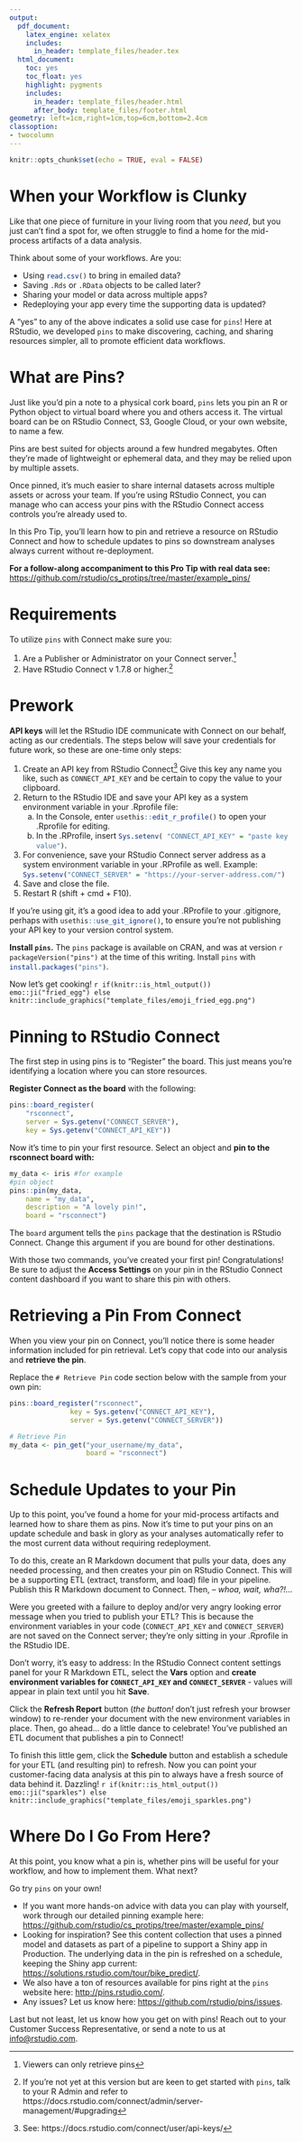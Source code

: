 ```yaml
---
output:
  pdf_document:
    latex_engine: xelatex
    includes:
      in_header: template_files/header.tex
  html_document:
    toc: yes
    toc_float: yes
    highlight: pygments
    includes:
      in_header: template_files/header.html
      after_body: template_files/footer.html
geometry: left=1cm,right=1cm,top=6cm,bottom=2.4cm
classoption:
- twocolumn
---
```

\fancyfoot[L]{Version 1.3}

```r
knitr::opts_chunk$set(echo = TRUE, eval = FALSE)
```

# When your Workflow is Clunky
Like that one piece of furniture in your living room that you _need_, but you just can't find a spot for, we often struggle to find a home for the mid-process artifacts of a data analysis.  

Think about some of your workflows.  Are you:  

* Using `read.csv()`{.R} to bring in emailed data?
* Saving `.Rds` or `.RData` objects to be called later? 
* Sharing your model or data across multiple apps?
* Redeploying your app every time the supporting data is updated?

A "yes" to any of the above indicates a solid use case for `pins`! Here at RStudio, we developed `pins` to make discovering, caching, and sharing resources simpler, all to promote efficient data workflows.  

# What are Pins?
Just like you’d pin a note to a physical cork board, `pins` lets you pin an R or Python object to virtual board where you and others access it.  The virtual board can be on RStudio Connect, S3, Google Cloud, or your own website, to name a few.

Pins are best suited for objects around a few hundred megabytes.  Often they're made of lightweight or ephemeral data, and they may be relied upon by multiple assets.  

Once pinned, it’s much easier to share internal datasets across multiple assets or across your team. If you’re using RStudio Connect, you can manage who can access your pins with the RStudio Connect access controls you’re already used to.

In this Pro Tip, you’ll learn how to pin and retrieve a resource on RStudio Connect and how to schedule updates to pins so downstream analyses always current without re-deployment.   

**For a follow-along accompaniment to this Pro Tip with real data see:** <https://github.com/rstudio/cs_protips/tree/master/example_pins/>  

# Requirements
To utilize `pins` with Connect make sure you:

1. Are a Publisher or Administrator on your Connect server.^[Viewers can only retrieve pins]
1. Have RStudio Connect v 1.7.8 or higher.^[If you're not yet at this version but are keen to get started with `pins`, talk to your R Admin and refer to https://docs.rstudio.com/connect/admin/server-management/#upgrading]

# Prework   
**API keys** will let the RStudio IDE communicate with Connect on our behalf, acting as our credentials.  The steps below will save your credentials for future work, so these are one-time only steps:

1. Create an API key from RStudio Connect^[See: https://docs.rstudio.com/connect/user/api-keys/] Give this key any name you like, such as `CONNECT_API_KEY`{.sh} and be certain to copy the value to your clipboard.
1. Return to the RStudio IDE and save your API key as a system environment variable in your .Rprofile file:
    a. In the Console, enter `usethis::edit_r_profile()`{.R} to open your .Rprofile for editing.
    a. In the .RProfile, insert `Sys.setenv( "CONNECT_API_KEY" = "paste key value")`{.R}.
1. For convenience, save your RStudio Connect server address as a system environment variable in your .RProfile as well. Example: `Sys.setenv("CONNECT_SERVER" = "https://your-server-address.com/")`{.R}
1. Save and close the file.
1. Restart R (shift + cmd + F10).

If you're using git, it's a good idea to add your .RProfile to your .gitignore, perhaps with `usethis::use_git_ignore()`{.R}, to ensure you're not publishing your API key to your version control system.

**Install  `pins`.** The `pins` package is available on CRAN, and was at version `r packageVersion("pins")` at the time of this writing.  Install `pins` with `install.packages("pins")`{.R}.

Now let's get cooking! `r if(knitr::is_html_output()) emo::ji("fried_egg") else knitr::include_graphics("template_files/emoji_fried_egg.png")`

# Pinning to RStudio Connect
The first step in using pins is to "Register" the board. This just means you're identifying a location where you can store resources.  

**Register Connect as the board** with the following:
\vspace{-4truemm}
```r
pins::board_register(
    "rsconnect", 
    server = Sys.getenv("CONNECT_SERVER"), 
    key = Sys.getenv("CONNECT_API_KEY"))
```

Now it's time to pin your first resource. Select an object and **pin to the rsconnect board with:**
\vspace{-4truemm}

```r
my_data <- iris #for example
#pin object
pins::pin(my_data, 
    name = "my_data",
    description = "A lovely pin!",
    board = "rsconnect")
```

The `board` argument tells the `pins` package that the destination is RStudio Connect. Change this argument if you are bound for other destinations.  

With those two commands, you've created your first pin! Congratulations! Be sure to adjust the **Access Settings** on your pin in the RStudio Connect content dashboard if you want to share this pin with others.

# Retrieving a Pin From Connect  
When you view your  pin on Connect, you'll notice there is some header information included for pin retrieval. Let's copy that code into our analysis and **retrieve the pin**. 

Replace the `# Retrieve Pin` code section below with the sample from your own pin:
\vspace{-4truemm}

``` r
pins::board_register("rsconnect",
               key = Sys.getenv("CONNECT_API_KEY"),
               server = Sys.getenv("CONNECT_SERVER"))

# Retrieve Pin
my_data <- pin_get("your_username/my_data", 
                   board = "rsconnect")
```

# Schedule Updates to your Pin
Up to this point, you've found a home for your mid-process artifacts and learned how to share them as pins. Now it's time to put your pins on an update schedule and bask in glory as your analyses automatically refer to the most current data without requiring redeployment.

To do this, create an R Markdown document that pulls your data, does any needed processing, and then creates your pin on RStudio Connect. This will be a supporting ETL (extract, transform, and load) file in your pipeline.  Publish this R Markdown document to Connect. Then, -- *whoa, wait, wha?!...* 

Were you greeted with a failure to deploy and/or very angry looking error message when you tried to publish your ETL? This is because the environment variables in your code (`CONNECT_API_KEY` and `CONNECT_SERVER`) are not saved on the Connect server; they're only sitting in your .Rprofile in the RStudio IDE. 

Don't worry, it's easy to address: In the RStudio Connect content settings panel for your R Markdown ETL, select the **Vars** option and **create environment variables for `CONNECT_API_KEY` and `CONNECT_SERVER`** - values will appear in plain text until you hit **Save**.

Click the **Refresh Report** button (*the button!* don't just refresh your browser window) to re-render your document with the new environment variables in place. Then, go ahead... do a little dance to celebrate!  You've published an ETL document that publishes a pin to Connect! 

To finish this little gem, click the **Schedule** button and establish a schedule for your ETL (and resulting pin) to refresh.  Now you can point your customer-facing data analysis at this pin to always have a fresh source of data behind it. Dazzling! `r if(knitr::is_html_output()) emo::ji("sparkles") else knitr::include_graphics("template_files/emoji_sparkles.png")`

# Where Do I Go From Here? 
At this point, you know what a pin is, whether pins will be useful for your workflow, and how to implement them. What next?

Go try `pins` on your own!

* If you want more hands-on advice with data you can play with yourself, work through our detailed pinning example here: <https://github.com/rstudio/cs_protips/tree/master/example_pins/>
* Looking for inspiration? See this content collection that uses a pinned model and datasets as part of a pipeline to support a Shiny app in Production. The underlying data in the pin is refreshed on a schedule, keeping the Shiny app current: <https://solutions.rstudio.com/tour/bike_predict/>.
* We also have a ton of resources available for pins right at the `pins` website here: <http://pins.rstudio.com/>.
* Any issues? Let us know here: <https://github.com/rstudio/pins/issues>. 

Last but not least, let us know how you get on with pins! Reach out to your Customer Success Representative, or send a note to us at <info@rstudio.com>.
